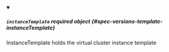 


<details className="config-field" data-expandable="true" open>
<summary>

##### `instanceTemplate` <span className="config-field-required" data-required="false">required</span> <span className="config-field-type">object</span> <span className="config-field-default"></span> <span className="config-field-enum"></span> {#spec-versions-template-instanceTemplate}

InstanceTemplate holds the virtual cluster instance template

</summary>

<PartialInstanceTemplatereference />


</details>

